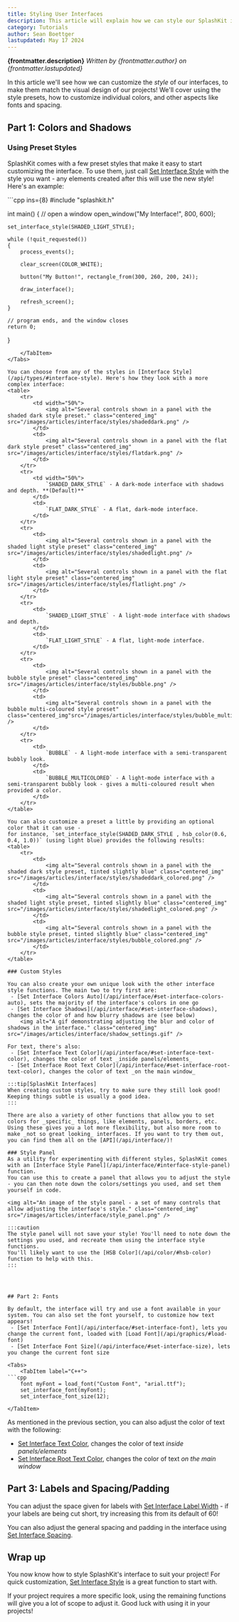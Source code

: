 ```yaml
---
title: Styling User Interfaces
description: This article will explain how we can style our SplashKit interfaces to match our projects.
category: Tutorials
author: Sean Boettger
lastupdated: May 17 2024
---
```


**{frontmatter.description}**
_Written by {frontmatter.author} on {frontmatter.lastupdated}_


In this article we'll see how we can customize the _style_ of our interfaces, to make them match the visual design of our projects! We'll cover using the style presets, how to customize individual colors, and other aspects like fonts and spacing.

## Part 1: Colors and Shadows
### Using Preset Styles

SplashKit comes with a few preset styles that make it easy to start customizing the interface. To use them, just call [Set Interface Style](/api/interface/#set-interface-style) with the style you want - any elements created after this will use the new style! Here's an example:

<Tabs>
    <TabItem label="C++">
```cpp ins={8}
#include "splashkit.h"

int main()
{
    // open a window
    open_window("My Interface!", 800, 600);

    set_interface_style(SHADED_LIGHT_STYLE);

    while (!quit_requested())
    {
        process_events();

        clear_screen(COLOR_WHITE);

        button("My Button!", rectangle_from(300, 260, 200, 24));

        draw_interface();

        refresh_screen();
    }

    // program ends, and the window closes
    return 0;
}
```
    </TabItem>
</Tabs>

You can choose from any of the styles in [Interface Style](/api/types/#interface-style). Here's how they look with a more complex interface:
<table>
    <tr>
        <td width="50%">
            <img alt="Several controls shown in a panel with the shaded dark style preset." class="centered_img" src="/images/articles/interface/styles/shadeddark.png" />
        </td>
        <td>
            <img alt="Several controls shown in a panel with the flat dark style preset" class="centered_img" src="/images/articles/interface/styles/flatdark.png" />
        </td>
    </tr>
    <tr>
        <td width="50%">
            `SHADED_DARK_STYLE` - A dark-mode interface with shadows and depth. **(Default)**
        </td>
        <td>
            `FLAT_DARK_STYLE` - A flat, dark-mode interface.
        </td>
    </tr>
    <tr>
        <td>
            <img alt="Several controls shown in a panel with the shaded light style preset" class="centered_img" src="/images/articles/interface/styles/shadedlight.png" />
        </td>
        <td>
            <img alt="Several controls shown in a panel with the flat light style preset" class="centered_img" src="/images/articles/interface/styles/flatlight.png" />
        </td>
    </tr>
    <tr>
        <td>
            `SHADED_LIGHT_STYLE` - A light-mode interface with shadows and depth.
        </td>
        <td>
            `FLAT_LIGHT_STYLE` - A flat, light-mode interface.
        </td>
    </tr>
    <tr>
        <td>
            <img alt="Several controls shown in a panel with the bubble style preset" class="centered_img" src="/images/articles/interface/styles/bubble.png" />
        </td>
        <td>
            <img alt="Several controls shown in a panel with the bubble multi-coloured style preset" class="centered_img"src="/images/articles/interface/styles/bubble_multicolored.png" />
        </td>
    </tr>
    <tr>
        <td>
            `BUBBLE` - A light-mode interface with a semi-transparent bubbly look.
        </td>
        <td>
            `BUBBLE_MULTICOLORED` - A light-mode interface with a semi-transparent bubbly look - gives a multi-coloured result when provided a color.
        </td>
    </tr>
</table>

You can also customize a preset a little by providing an optional color that it can use -
for instance, `set_interface_style(SHADED_DARK_STYLE , hsb_color(0.6, 0.4, 1.0))` (using light blue) provides the following results:
<table>
    <tr>
        <td>
            <img alt="Several controls shown in a panel with the shaded dark style preset, tinted slightly blue" class="centered_img" src="/images/articles/interface/styles/shadeddark_colored.png" />
        </td>
        <td>
            <img alt="Several controls shown in a panel with the shaded light style preset, tinted slightly blue" class="centered_img" src="/images/articles/interface/styles/shadedlight_colored.png" />
        </td>
        <td>
            <img alt="Several controls shown in a panel with the bubble style preset, tinted slightly blue" class="centered_img" src="/images/articles/interface/styles/bubble_colored.png" />
        </td>
    </tr>
</table>

### Custom Styles

You can also create your own unique look with the other interface style functions. The main two to try first are:
 - [Set Interface Colors Auto](/api/interface/#set-interface-colors-auto), sets the majority of the interface's colors in one go
 - [Set Interface Shadows](/api/interface/#set-interface-shadows), changes the color of and how blurry shadows are (see below)
    <img alt="A gif demonstrating adjusting the blur and color of shadows in the interface." class="centered_img" src="/images/articles/interface/shadow_settings.gif" />

For text, there's also:
 - [Set Interface Text Color](/api/interface/#set-interface-text-color), changes the color of text _inside panels/elements_
 - [Set Interface Root Text Color](/api/interface/#set-interface-root-text-color), changes the color of text _on the main window_

:::tip[SplashKit Interfaces]
When creating custom styles, try to make sure they still look good! Keeping things subtle is usually a good idea.
:::

There are also a variety of other functions that allow you to set colors for _specific_ things, like elements, panels, borders, etc.
Using these gives you a lot more flexibility, but also more room to make _not so great looking_ interfaces. If you want to try them out, you can find them all on the [API](/api/interface/)!

### Style Panel
As a utility for experimenting with different styles, SplashKit comes with an [Interface Style Panel](/api/interface/#interface-style-panel) function.
You can use this to create a panel that allows you to adjust the style - you can then note down the colors/settings you used, and set them yourself in code.

<img alt="An image of the style panel - a set of many controls that allow adjusting the interface's style." class="centered_img" src="/images/articles/interface/style_panel.png" />

:::caution
The style panel will not save your style! You'll need to note down the settings you used, and recreate them using the interface style functions.
You'll likely want to use the [HSB Color](/api/color/#hsb-color) function to help with this.
:::




## Part 2: Fonts

By default, the interface will try and use a font available in your system. You can also set the font yourself, to customize how text appears!
 - [Set Interface Font](/api/interface/#set-interface-font), lets you change the current font, loaded with [Load Font](/api/graphics/#load-font)
 - [Set Interface Font Size](/api/interface/#set-interface-size), lets you change the current font size

<Tabs>
    <TabItem label="C++">
```cpp
    font myFont = load_font("Custom Font", "arial.ttf");
    set_interface_font(myFont);
    set_interface_font_size(12);
```
    </TabItem>
</Tabs>

As mentioned in the previous section, you can also adjust the color of text with the following:
 - [Set Interface Text Color](/api/interface/#set-interface-text-color), changes the color of text _inside panels/elements_
 - [Set Interface Root Text Color](/api/interface/#set-interface-root-text-color), changes the color of text _on the main window_

## Part 3: Labels and Spacing/Padding

You can adjust the space given for labels with [Set Interface Label Width](/api/interface/#set-interface-label-width) - if your labels are being cut short, try increasing this from its default of 60!

You can also adjust the general spacing and padding in the interface using [Set Interface Spacing](/api/interface/#set-interface-spacing).

## Wrap up

You now know how to style SplashKit's interface to suit your project! For quick customization, [Set Interface Style](/api/interface/#set-interface-style) is a great function to start with.

If your project requires a more specific look, using the remaining functions will give you a lot of scope to adjust it. Good luck with using it in your projects!